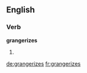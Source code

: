 ==English==

===Verb===
'''grangerizes'''

# {{third-person singular of|grangerize}}

[[de:grangerizes]]
[[fr:grangerizes]]